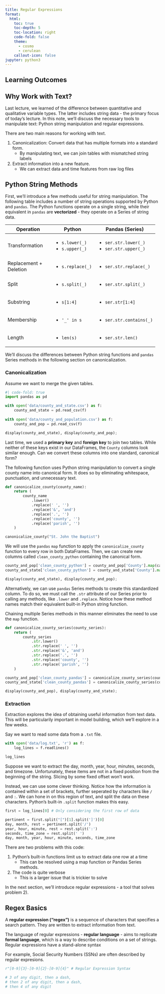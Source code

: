 ```yaml
---
title: Regular Expressions
format:
  html:
    toc: true
    toc-depth: 5
    toc-location: right
    code-fold: false
    theme:
      - cosmo
      - cerulean
    callout-icon: false
jupyter: python3
---
```


::: {.callout-note collapse="true"}
## Learning Outcomes
:::

## Why Work with Text?

Last lecture, we learned of the difference between quantitative and qualitative variable types. The latter includes string data - the primary focus of today's lecture. In this note, we'll discuss the necessary tools to manipulate text: Python string manipulation and regular expressions. 

There are two main reasons for working with text.

1. Canonicalization: Convert data that has multiple formats into a standard form.
    - By manipulating text, we can join tables with mismatched string labels
2. Extract information into a new feature.
    - We can extract data and time features from raw log files

## Python String Methods

First, we'll introduce a few methods useful for string manipulation. The following table includes a number of string operations supported by Python and `pandas`. The Python functions operate on a single string, while their equivalent in `pandas` are  **vectorized** - they operate on a Series of string data.

+-----------------------+-----------------+---------------------------+
| Operation             | Python          | Pandas (Series)           |
+=======================+=================+===========================+
| Transformation        | - `s.lower(_)`  | - `ser.str.lower(_)`      |
|                       | - `s.upper(_)`  | - `ser.str.upper(_)`      |
+-----------------------+-----------------+---------------------------+
| Replacement + Deletion| - `s.replace(_)`| - `ser.str.replace(_)`    |
|                       |                 |                           |
+-----------------------+-----------------+---------------------------+
| Split                 | - `s.split(_)`  | - `ser.str.split(_)`      |
|                       |                 |                           |
+-----------------------+-----------------+---------------------------+
| Substring             | - `s[1:4]`      | - `ser.str[1:4]`          |
|                       |                 |                           |
+-----------------------+-----------------+---------------------------+
| Membership            | - `'_' in s`    | - `ser.str.contains(_)`   |
|                       |                 |                           |
+-----------------------+-----------------+---------------------------+
| Length                | - `len(s)`      | - `ser.str.len()`         |
|                       |                 |                           |
+-----------------------+-----------------+---------------------------+

We'll discuss the differences between Python string functions and `pandas` Series methods in the following section on canonicalization.

### Canonicalization
Assume we want to merge the given tables.

```python
#| code-fold: true
import pandas as pd

with open('data/county_and_state.csv') as f:
    county_and_state = pd.read_csv(f)
    
with open('data/county_and_population.csv') as f:
    county_and_pop = pd.read_csv(f)
```

```python
display(county_and_state), display(county_and_pop);
```

Last time, we used a **primary key** and **foreign key** to join two tables. While neither of these keys exist in our DataFrames, the `County` columns look similar enough. Can we convert these columns into one standard, canonical form? 

The following function uses Python string manipulation to convert a single county name into canonical form. It does so by eliminating whitespace, punctuation, and unnecessary text. 

```python
def canonicalize_county(county_name):
    return (
        county_name
            .lower()
            .replace(' ', '')
            .replace('&', 'and')
            .replace('.', '')
            .replace('county', '')
            .replace('parish', '')
    )

canonicalize_county("St. John the Baptist")
```

We will use the `pandas` `map` function to apply the `canonicalize_county` function to every row in both DataFrames. Then, we can create new columns called `clean_county_python` containing the canonical form.

```python
county_and_pop['clean_county_python'] = county_and_pop['County'].map(canonicalize_county)
county_and_state['clean_county_python'] = county_and_state['County'].map(canonicalize_county)
```

```python
display(county_and_state), display(county_and_pop);
```

Alternatively, we can use `pandas` Series methods to create this standardized column. To do so, we must call the `.str` attribute of our Series prior to calling any methods, like `.lower` and `.replace`. Notice how these method names match their equivalent built-in Python string function.

Chaining multiple Series methods in this manner eliminates the need to use the `map` function.

```python
def canonicalize_county_series(county_series):
    return (
        county_series
            .str.lower()
            .str.replace(' ', '')
            .str.replace('&', 'and')
            .str.replace('.', '')
            .str.replace('county', '')
            .str.replace('parish', '')
    )

county_and_pop['clean_county_pandas'] = canonicalize_county_series(county_and_pop['County'])
county_and_state['clean_county_pandas'] = canonicalize_county_series(county_and_state['County'])
```

```python
display(county_and_pop), display(county_and_state);
```

### Extraction

Extraction explores the idea of obtaining useful information from text data. This will be particularily important in model building, which we'll explore in a few weeks.

Say we want to read some data from a `.txt` file.

```python
with open('data/log.txt', 'r') as f:
    log_lines = f.readlines()
```

```python
log_lines
```

Suppose we want to extract the day, month, year, hour, minutes, seconds, and timezone. Unfortunately, these items are not in a fixed position from the beginning of the string. Slicing by some fixed offset won't work.

Instead, we can use some clever thinking. Notice how the information is contained within a set of brackets, further seperated by characters like `/` and `:`. We can hone in on this region of text, and split the data on these characters. Python's built-in `.split` function makes this easy.

```python
first = log_lines[0] # Only considering the first row of data

pertinent = first.split("[")[1].split(']')[0]
day, month, rest = pertinent.split('/')
year, hour, minute, rest = rest.split(':')
seconds, time_zone = rest.split(' ')
day, month, year, hour, minute, seconds, time_zone
```

There are two problems with this code:

1. Python's built-in functions limit us to extract data one row at a time
    - This can be resolved using a map function or Pandas Series methods.
2. The code is quite verbose
    - This is a larger issue that is trickier to solve

In the next section, we'll introduce regular expressions - a tool that solves problem 2).

## Regex Basics

A **regular expression ("regex")** is a sequence of characters that specifies a search pattern. They are written to extract information from text.

The language of regular expressions - **regular language** - aims to replicate **formal language**, which is a way to describe conditions on a set of strings. Regular expressions have a stand-alone syntax

For example, Social Security Numbers (SSNs) are often described by regular expresions.

```python
r"[0-9]{3}-[0-9]{2}-[0-9]{4}" # Regular Expression Syntax

# 3 of any digit, then a dash,
# then 2 of any digit, then a dash,
# then 4 of any digit
```


